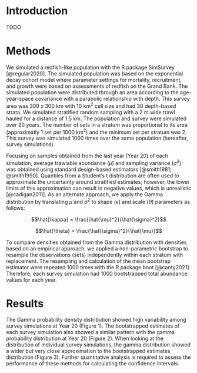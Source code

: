 
# Introduction

TODO

# Methods

We simulated a redfish-like population with the R package SimSurvey [@regular2020]. The simulated population was based on the exponential decay cohort model where parameter settings for mortality, recruitment, and growth were based on assessments of redfish on the Grand Bank. The simulated population were distributed through an area according to the age-year-space covariance with a parabolic relationship with depth. This survey area was 300 x 300 km with 10 km^2^ cell size and had 30 depth-based strata. We simulated stratified random sampling with a 2 m wide trawl hauled for a distance of 1.5 km. The population and survey were simulated over 20 years. The number of sets in a stratum was proportional to its area (approximatly 1 set per 1000 km^2^) and the minimum set per stratum was 2. This survey was simulated 1000 times over the same population (hereafter, survey simulations).

Focusing on samples obtained from the last year (Year 20) of each simulation, average trawlable abundance ($\hat{\mu}$) and sampling variance ($\hat{\sigma}^2$) was obtained using standard design-based estimators [@smith1981; @smith1990]. Quantiles from a Student’s t distribution are often used to approximate the uncertainty around stratified estimates; however, the lower limits of this approximation can result in negative values, which is unrealistic [@cadigan2011]. As an alternate approach, we apply the Gamma distribution by translating $\hat{\mu}$ and $\hat{\sigma}^2$ to shape ($\hat{\kappa}$) and scale ($\hat{\theta}$) parameters as follows:

$$\hat{\kappa} = \frac{\hat{\mu}^2}{\hat{\sigma}^2}$$

$$\hat{\theta} = \frac{\hat{\sigma}^2}{\hat{\mu}}$$

To compare densities obtained from the Gamma distribution with densities based on an empirical approach, we applied a non-parametric bootstrap to resample the observations (sets) independently within each stratum with replacement. The resampling and calculation of the mean bootstrap estimator were repeated 1000 times with the R package boot [@canty2021]. Therefore, each survey simulation had 1000 bootstrapped total abundance values for each year. 

# Results

The Gamma probability density distribution showed high variability among survey simulations at Year 20 (Figure 1). The bootstrapped estimates of each survey simulation also showed a similar pattern with the gamma probability distribution at Year 20 (Figure 2). When looking at the distribution of individual survey simulations, the gamma distribution showed a wider but very close approximation to the bootstrapped estimates distribution (Figure 3). Further quantitative analysis is required to assess the performance of these methods for calculating the confidence intervals. 
